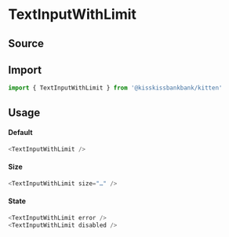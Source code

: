 

<Meta title="Form/TextInputWithLimit" component={TextInputWithLimit} />

# TextInputWithLimit

## Source

<FileUrl filepath={__filename} />

## Import

```js
import { TextInputWithLimit } from '@kisskissbankbank/kitten'
```

## Usage

<Canvas>
  <Story name="Example" story={stories.Default} />
</Canvas>

#### Default

```js
<TextInputWithLimit />
```

#### Size

```js
<TextInputWithLimit size="…" />
```

#### State

```js
<TextInputWithLimit error />
<TextInputWithLimit disabled />
```
